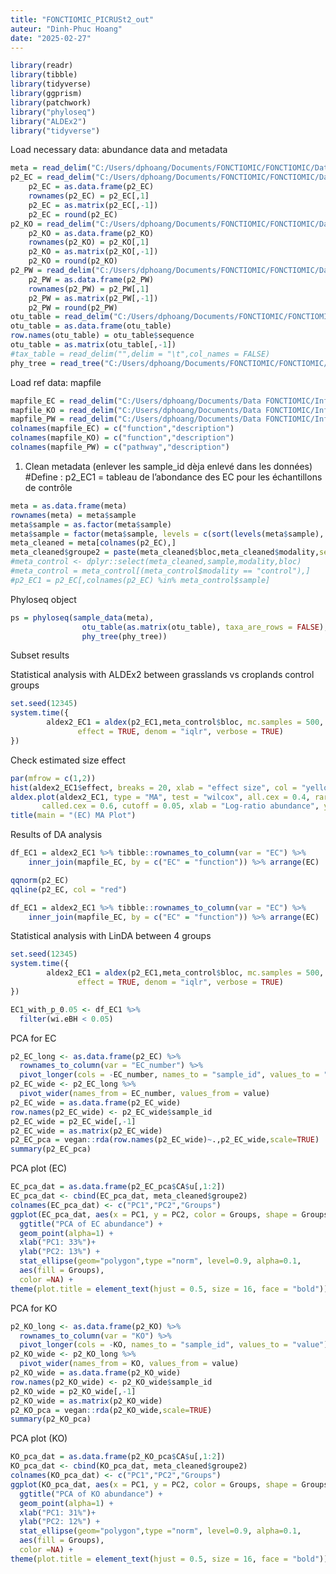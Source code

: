 ```yaml
---
title: "FONCTIOMIC_PICRUSt2_out"
auteur: "Dinh-Phuc Hoang"
date: "2025-02-27"
---
```


```r
library(readr)
library(tibble)
library(tidyverse)
library(ggprism)
library(patchwork)
library("phyloseq")
library("ALDEx2")
library("tidyverse")
```
Load necessary data: abundance data and metadata
```r
meta = read_delim("C:/Users/dphoang/Documents/FONCTIOMIC/FONCTIOMIC/Data FONCTIOMIC/03_dimimos_terrain.csv",delim = ",",col_names = TRUE)
p2_EC = read_delim("C:/Users/dphoang/Documents/FONCTIOMIC/FONCTIOMIC/Data FONCTIOMIC/EC_metagenome_out/pred_metagenome_unstrat.tsv.gz",delim = "\t",col_names = TRUE)
    p2_EC = as.data.frame(p2_EC)
    rownames(p2_EC) = p2_EC[,1]
    p2_EC = as.matrix(p2_EC[,-1])
    p2_EC = round(p2_EC)
p2_KO = read_delim("C:/Users/dphoang/Documents/FONCTIOMIC/FONCTIOMIC/Data FONCTIOMIC/KO_metagenome_out/pred_metagenome_unstrat.tsv.gz",delim = "\t",col_names = TRUE)
    p2_KO = as.data.frame(p2_KO)
    rownames(p2_KO) = p2_KO[,1]
    p2_KO = as.matrix(p2_KO[,-1])
    p2_KO = round(p2_KO)
p2_PW = read_delim("C:/Users/dphoang/Documents/FONCTIOMIC/FONCTIOMIC/Data FONCTIOMIC/pathways_out/path_abun_unstrat.tsv.gz",delim = "\t",col_names = TRUE)
    p2_PW = as.data.frame(p2_PW)
    rownames(p2_PW) = p2_PW[,1]
    p2_PW = as.matrix(p2_PW[,-1])
    p2_PW = round(p2_PW)
otu_table = read_delim("C:/Users/dphoang/Documents/FONCTIOMIC/FONCTIOMIC/Data FONCTIOMIC/03_dimimos_terrain.seq_abundance.16S.tsv",delim = "\t",col_names = TRUE)
otu_table = as.data.frame(otu_table)
row.names(otu_table) = otu_table$sequence
otu_table = as.matrix(otu_table[,-1])
#tax_table = read_delim("",delim = "\t",col_names = FALSE)
phy_tree = read_tree("C:/Users/dphoang/Documents/FONCTIOMIC/FONCTIOMIC/Data FONCTIOMIC/out.tre")
```
Load ref data: mapfile
```r
mapfile_EC = read_delim("C:/Users/dphoang/Documents/Data FONCTIOMIC/Inference_fonctionnelle_FONCTIOMIC/dataset_ref/ec_level4_info.tsv.gz",delim = "\t", col_names  = FALSE)
mapfile_KO = read_delim("C:/Users/dphoang/Documents/Data FONCTIOMIC/Inference_fonctionnelle_FONCTIOMIC/dataset_ref/ko_info.tsv.gz",delim = "\t", col_names = FALSE)
mapfile_PW = read_delim("C:/Users/dphoang/Documents/Data FONCTIOMIC/Inference_fonctionnelle_FONCTIOMIC/dataset_ref/metacyc_pathways_info.txt.gz",delim = "\t", col_names = FALSE)
colnames(mapfile_EC) = c("function","description")
colnames(mapfile_KO) = c("function","description")
colnames(mapfile_PW) = c("pathway","description")
```
1) Clean metadata (enlever les sample_id dèja enlevé dans les données)
#Define : p2_EC1 = tableau de l'abondance des EC pour les échantillons de contrôle
```r
meta = as.data.frame(meta)
rownames(meta) = meta$sample
meta$sample = as.factor(meta$sample)
meta$sample = factor(meta$sample, levels = c(sort(levels(meta$sample), decreasing = F)))
meta_cleaned = meta[colnames(p2_EC),]
meta_cleaned$groupe2 = paste(meta_cleaned$bloc,meta_cleaned$modality,sep = "_")
#meta_control <- dplyr::select(meta_cleaned,sample,modality,bloc)
#meta_control = meta_control[(meta_control$modality == "control"),]
#p2_EC1 = p2_EC[,colnames(p2_EC) %in% meta_control$sample]
```
Phyloseq object
```r
ps = phyloseq(sample_data(meta),
                otu_table(as.matrix(otu_table), taxa_are_rows = FALSE),
                phy_tree(phy_tree))
```
Subset results

Statistical analysis with ALDEx2 between grasslands vs croplands control groups
```r
set.seed(12345)
system.time({
        aldex2_EC1 = aldex(p2_EC1,meta_control$bloc, mc.samples = 500, test = "t", 
               effect = TRUE, denom = "iqlr", verbose = TRUE)
})
```
Check estimated size effect
```r
par(mfrow = c(1,2))
hist(aldex2_EC1$effect, breaks = 20, xlab = "effect size", col = "yellow", main = "Effect size distribution")
aldex.plot(aldex2_EC1, type = "MA", test = "wilcox", all.cex = 0.4, rare.cex = 0.4, 
       called.cex = 0.6, cutoff = 0.05, xlab = "Log-ratio abundance", ylab = "Difference")
title(main = "(EC) MA Plot")
```
Results of DA analysis
```r
df_EC1 = aldex2_EC1 %>% tibble::rownames_to_column(var = "EC") %>% 
    inner_join(mapfile_EC, by = c("EC" = "function")) %>% arrange(EC)
```
```r
qqnorm(p2_EC)
qqline(p2_EC, col = "red")
```

```r
df_EC1 = aldex2_EC1 %>% tibble::rownames_to_column(var = "EC") %>% 
    inner_join(mapfile_EC, by = c("EC" = "function")) %>% arrange(EC)
```
Statistical analysis with LinDA between 4 groups
```r
set.seed(12345)
system.time({
        aldex2_EC1 = aldex(p2_EC1,meta_control$bloc, mc.samples = 500, test = "t", 
               effect = TRUE, denom = "iqlr", verbose = TRUE)
})
```

```r
EC1_with_p_0.05 <- df_EC1 %>% 
  filter(wi.eBH < 0.05)
```
PCA for EC
```r
p2_EC_long <- as.data.frame(p2_EC) %>%
  rownames_to_column(var = "EC_number") %>%
  pivot_longer(cols = -EC_number, names_to = "sample_id", values_to = "value")
p2_EC_wide <- p2_EC_long %>%
  pivot_wider(names_from = EC_number, values_from = value)
p2_EC_wide = as.data.frame(p2_EC_wide)
row.names(p2_EC_wide) <- p2_EC_wide$sample_id
p2_EC_wide = p2_EC_wide[,-1]
p2_EC_wide = as.matrix(p2_EC_wide)
p2_EC_pca = vegan::rda(row.names(p2_EC_wide)~.,p2_EC_wide,scale=TRUE)
summary(p2_EC_pca)
```
PCA plot (EC)
```r
EC_pca_dat = as.data.frame(p2_EC_pca$CA$u[,1:2])
EC_pca_dat <- cbind(EC_pca_dat, meta_cleaned$groupe2)
colnames(EC_pca_dat) <- c("PC1","PC2","Groups")
ggplot(EC_pca_dat, aes(x = PC1, y = PC2, color = Groups, shape = Groups)) +
  ggtitle("PCA of EC abundance") +
  geom_point(alpha=1) +
  xlab("PC1: 33%")+
  ylab("PC2: 13%") +
  stat_ellipse(geom="polygon",type ="norm", level=0.9, alpha=0.1,
  aes(fill = Groups),
  color =NA) +
theme(plot.title = element_text(hjust = 0.5, size = 16, face = "bold"))
```
PCA for KO
```r
p2_KO_long <- as.data.frame(p2_KO) %>%
  rownames_to_column(var = "KO") %>%
  pivot_longer(cols = -KO, names_to = "sample_id", values_to = "value")
p2_KO_wide <- p2_KO_long %>%
  pivot_wider(names_from = KO, values_from = value)
p2_KO_wide = as.data.frame(p2_KO_wide)
row.names(p2_KO_wide) <- p2_KO_wide$sample_id
p2_KO_wide = p2_KO_wide[,-1]
p2_KO_wide = as.matrix(p2_KO_wide)
p2_KO_pca = vegan::rda(p2_KO_wide,scale=TRUE)
summary(p2_KO_pca)
```
PCA plot (KO)
```r
KO_pca_dat = as.data.frame(p2_KO_pca$CA$u[,1:2])
KO_pca_dat <- cbind(KO_pca_dat, meta_cleaned$groupe2)
colnames(KO_pca_dat) <- c("PC1","PC2","Groups")
ggplot(KO_pca_dat, aes(x = PC1, y = PC2, color = Groups, shape = Groups)) +
  ggtitle("PCA of KO abundance") +
  geom_point(alpha=1) +
  xlab("PC1: 31%")+
  ylab("PC2: 12%") +
  stat_ellipse(geom="polygon",type ="norm", level=0.9, alpha=0.1,
  aes(fill = Groups),
  color =NA) +
theme(plot.title = element_text(hjust = 0.5, size = 16, face = "bold"))
```
